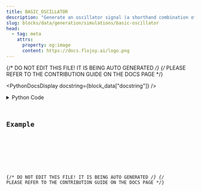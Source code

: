 ```yaml
---
title: BASIC_OSCILLATOR
description: "Generate an oscillator signal (a shorthand combination of the SINE and LINSPACE blocks)."
slug: blocks/data/generation/simulations/basic-oscillator
head:
  - tag: meta
    attrs:
      property: og:image
      content: https://docs.flojoy.ai/logo.png
---
```


{/* DO NOT EDIT THIS FILE! IT IS BEING AUTO GENERATED */}
{/* PLEASE REFER TO THE CONTRIBUTION GUIDE ON THE DOCS PAGE */}


<PythonDocsDisplay docstring={block_data["docstring"]} />
<details>
<summary>Python Code</summary>



<Code code={pythonCode} lang="py" wrap theme="dracula" />

[Find this Flojoy Block on GitHub](https://github.com/flojoy-ai/blocks/blob/main/blocks/DATA/GENERATION/SIMULATIONS/BASIC_OSCILLATOR/BASIC_OSCILLATOR.py)

</details>

## Example


<GetHelpWidget />


<AppDisplay app={app} blockName="BASIC_OSCILLATOR" client:visible />


<Example />

{/* DO NOT EDIT THIS FILE! IT IS BEING AUTO GENERATED */}
{/* PLEASE REFER TO THE CONTRIBUTION GUIDE ON THE DOCS PAGE */}
